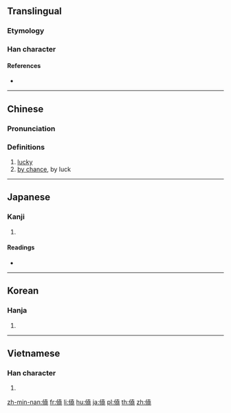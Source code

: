 {{also|侥|徺}}
==Translingual==

===Etymology===
{{Han compound|人|堯|c1=s|c2=p|t1=man|ls=psc}}

===Han character===
{{Han char|rn=9|rad=人|as=12|sn=14|four=24211|canj=OGGU|ids=⿰亻堯}}

====References====
* {{Han ref|kx=0117.100|dkj=01113|dj=0248.160|hdz=10216.120|uh=50E5|ud=20709|bh=B9AE|bd=47534}}

----

==Chinese==
{{zh-forms|s=侥}}

===Pronunciation===
{{zh-pron
|m=jiǎo
|c=giu1,giu2,hiu1,jiu4
|mc=y
|oc=y
|ma=
|cat=a,ph
}}

===Definitions===
# [[lucky]]
# [[by chance]], by luck

----

==Japanese==

===Kanji===
{{ja-kanji|grade=|rs=人12}}

# {{defn|lang=ja|sort=人12}}

====Readings====
* {{ja-readings|on=[[きょう]] (kyō), [[ぎょう]] (gyō)|kun=[[ねがう]] (negau), [[もとめる]] (motomeru)}}

----

==Korean==

===Hanja===
{{ko-hanja|hangeul=요|rv=yo|mr=yo}}

# {{defn|lang=ko|sort=人12}}

----

==Vietnamese==

===Han character===
{{vi-hantu|[[nghẹo]]|rs=人12}}

# {{defn|lang=vi|sort=人12}}

[[zh-min-nan:僥]]
[[fr:僥]]
[[li:僥]]
[[hu:僥]]
[[ja:僥]]
[[pl:僥]]
[[th:僥]]
[[zh:僥]]